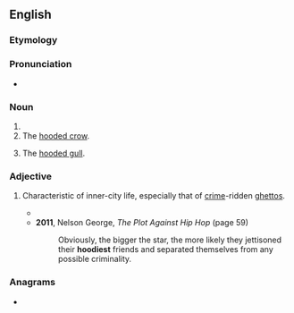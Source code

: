 ==English==

===Etymology===
{{suffix|en|hood|y}}

===Pronunciation===
* {{audio|en|En-au-hoody.ogg|Audio (AU)}}

===Noun===
{{en-noun|hoodies}}

# {{alternative spelling of|en|hoodie}}
# The [[hooded crow]].
# {{lb|en|Scotland}} The [[hooded gull]].

===Adjective===
{{en-adj|hoodier}}

# {{lb|en|slang}} Characteristic of inner-city life, especially that of [[crime]]-ridden [[ghetto]]s.
#* {{quote-book|en|year=2014|author=Kevin Adams|title=The Extravagant Fool|passage=Apparently the nearest ice cream spot was a mile or two down the streets of a fragile neighborhood with dilapidated homes, some sprayed with graffiti. It was the '''hoodiest''' hood I'd ever seen selling ice cream, definitely not a place for snobs.}}
#* '''2011''', Nelson George, ''The Plot Against Hip Hop'' (page 59)
#*: Obviously, the bigger the star, the more likely they jettisoned their '''hoodiest''' friends and separated themselves from any possible criminality.

===Anagrams===
* {{anagrams|en|a=dhooy|dohyo}}